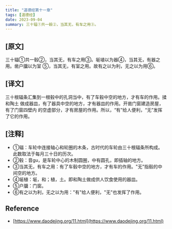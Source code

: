 ```yaml
---
title: "道德经第十一章"
tags: [道德经]
date: 2023-09-04
summary: 三十辐①共一毂②，当其无，有车之用③。
---
```


## [原文]

三十辐①共一毂②，当其无，有车之用③。埏埴以为器④，当其无，有器之用。凿户牖以为室
⑤，当其无，有室之用。故有之以为利，无之以为用⑥。

## [译文]

三十根辐条汇集到一根毂中的孔洞当中，有了车毂中空的地方，才有车的作用。揉和陶土
做成器皿，有了器具中空的地方，才有器皿的作用。开凿门窗建造房屋，有了门窗四壁内
的空虚部分，才有房屋的作用。所以，“有”给人便利，“无”发挥了它的作用。

## [注释]

- ①辐：车轮中连接轴心和轮圈的木条，古时代的车轮由三十根辐条所构成。此数取法于每月三十日的历次。
- ②毂：音gu，是车轮中心的木制圆圈，中有圆孔，即插轴的地方。
- ③当其无，有车之用：有了车毂中空的地方，才有车的作用。"无"指毂的中间空的地方。
- ④埏植：埏，和；植，土。即和陶土做成供人饮食使用的器皿。
- ⑤户牖：门窗。
- ⑥有之以为利，无之以为用："有"给人便利，"无"也发挥了作用。

## Reference

- [https://www.daodejing.org/11.html](https://www.daodejing.org/11.html)